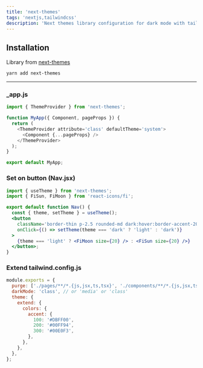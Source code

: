 ```yaml
---
title: 'next-themes'
tags: 'nextjs,tailwindcss'
description: 'Next themes library configuration for dark mode with tailwindcss'
---
```


## Installation

Library from [next-themes](https://github.com/pacocoursey/next-themes)

```bash
yarn add next-themes
```

---

### \_app.js

```js
import { ThemeProvider } from 'next-themes';

function MyApp({ Component, pageProps }) {
  return (
    <ThemeProvider attribute='class' defaultTheme='system'>
      <Component {...pageProps} />
    </ThemeProvider>
  );
}

export default MyApp;
```

### Set on button (Nav.jsx)

```jsx
import { useTheme } from 'next-themes';
import { FiSun, FiMoon } from 'react-icons/fi';

export default function Nav() {
  const { theme, setTheme } = useTheme();
  <button
    className='border-thin p-2.5 rounded-md dark:hover:border-accent-200 dark:hover:text-accent-200 hover:border-accent-200 hover:text-accent-200 focus:outline-none'
    onClick={() => setTheme(theme === 'dark' ? 'light' : 'dark')}
  >
    {theme === 'light' ? <FiMoon size={20} /> : <FiSun size={20} />}
  </button>;
}
```

### Extend tailwind.config.js

```js
module.exports = {
  purge: ['./pages/**/*.{js,jsx,ts,tsx}', './components/**/*.{js,jsx,ts,tsx}'],
  darkMode: 'class', // or 'media' or 'class'
  theme: {
    extend: {
      colors: {
        accent: {
          100: '#DBFF00',
          200: '#00FF94',
          300: '#00E0F3',
        },
      },
    },
  },
};
```
